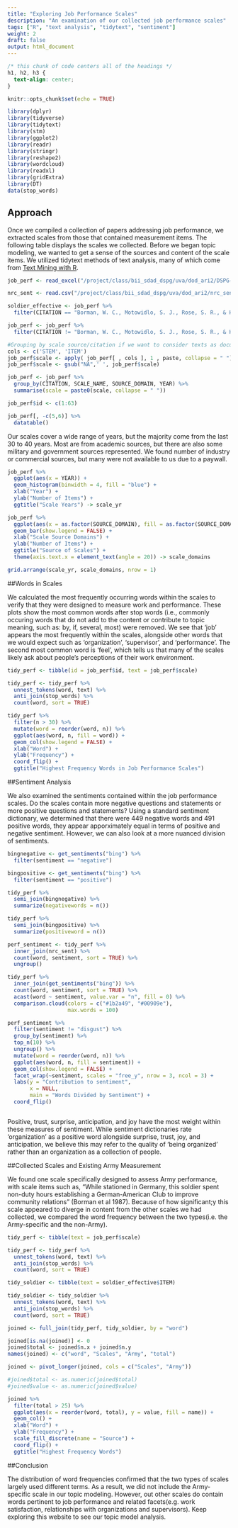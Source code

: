 ```yaml
---
title: "Exploring Job Performance Scales"
description: "An examination of our collected job performance scales"
tags: ["R", "text analysis", "tidytext", "sentiment"]
weight: 2
draft: false
output: html_document
---
```


```css
/* this chunk of code centers all of the headings */
h1, h2, h3 {
  text-align: center;
}
```

```r
knitr::opts_chunk$set(echo = TRUE)

library(dplyr)
library(tidyverse)
library(tidytext)
library(stm)
library(ggplot2)
library(readr)
library(stringr)
library(reshape2)
library(wordcloud)
library(readxl)
library(gridExtra)
library(DT)
data(stop_words)

```

## Approach

Once we compiled a collection of papers addressing job performance, we extracted scales from those that contained measurement items. The following table displays the scales we collected. Before we began topic modeling, we wanted to get a sense of the sources and content of the scale items. We utilized tidytext methods of text analysis, many of which come from [Text Mining with R](https://www.tidytextmining.com). 

```r

job_perf <- read_excel("/project/class/bii_sdad_dspg/uva/dod_ari2/DSPG-ARI2 -- Performance Item and Scale Database.xlsx",  sheet = "Performance Items")

nrc_sent <- read.csv("/project/class/bii_sdad_dspg/uva/dod_ari2/nrc_sentiment.csv")

soldier_effective <- job_perf %>%
  filter(CITATION == "Borman, W. C., Motowidlo, S. J., Rose, S. R., & Hanser, L. M. (1987). Development of a Model of Soldier Effectiveness: Retranslation Materials and Results. HUMAN RESOURCES RESEARCH ORGANIZATION ALEXANDRIA VA.")

job_perf <- job_perf %>%
  filter(CITATION != "Borman, W. C., Motowidlo, S. J., Rose, S. R., & Hanser, L. M. (1987). Development of a Model of Soldier Effectiveness: Retranslation Materials and Results. HUMAN RESOURCES RESEARCH ORGANIZATION ALEXANDRIA VA.")

#Grouping by scale source/citation if we want to consider texts as documents
cols <- c('STEM', 'ITEM')
job_perf$scale <- apply( job_perf[ , cols ], 1 , paste, collapse = " ")
job_perf$scale <- gsub("NA",' ', job_perf$scale)

job_perf <- job_perf %>%
  group_by(CITATION, SCALE_NAME, SOURCE_DOMAIN, YEAR) %>%
  summarise(scale = paste0(scale, collapse = " "))

job_perf$id <- c(1:63)

job_perf[, -c(5,6)] %>%
  datatable()
```

Our scales cover a wide range of years, but the majority come from the last 30 to 40 years. Most are from academic sources, but there are also some military and government sources represented. We found number of industry or commercial sources, but many were not available to us due to a paywall.

```r

job_perf %>%
  ggplot(aes(x = YEAR)) +
  geom_histogram(binwidth = 4, fill = "blue") +
  xlab("Year") +
  ylab("Number of Items") +
  ggtitle("Scale Years") -> scale_yr

job_perf %>%
  ggplot(aes(x = as.factor(SOURCE_DOMAIN), fill = as.factor(SOURCE_DOMAIN))) +
  geom_bar(show.legend = FALSE) +
  xlab("Scale Source Domains") +
  ylab("Number of Items") + 
  ggtitle("Source of Scales") +
  theme(axis.text.x = element_text(angle = 20)) -> scale_domains

grid.arrange(scale_yr, scale_domains, nrow = 1)

```

##Words in Scales

We calculated the most frequently occurring words within the scales to verify that they were designed to measure work and performance. These plots show the most common words after stop words (i.e., commonly occuring words that do not add to the content or contribute to topic meaning, such as: by, if, several, most) were removed. We see that 'job' appears the most frequently within the scales, alongside other words that we would expect such as 'organization', 'supervisor', and 'performance'. The second most common word is 'feel', which tells us that many of the scales likely ask about people's perceptions of their work environment. 

```r

tidy_perf <- tibble(id = job_perf$id, text = job_perf$scale)

tidy_perf <- tidy_perf %>%
  unnest_tokens(word, text) %>%
  anti_join(stop_words) %>%
  count(word, sort = TRUE)

tidy_perf %>%
  filter(n > 30) %>%
  mutate(word = reorder(word, n)) %>%
  ggplot(aes(word, n, fill = word)) +
  geom_col(show.legend = FALSE) +
  xlab("Word") +
  ylab("Frequency") +
  coord_flip() +
  ggtitle("Highest Frequency Words in Job Performance Scales")
```

##Sentiment Analysis

We also examined the sentiments contained within the job performance scales. Do the scales contain more negative questions and statements or more positive questions and statements? Using a standard sentiment dictionary, we determined that there were 449 negative words and 491 positive words, they appear apporximately equal in terms of positive and negative sentiment. However, we can also look at a more nuanced division of sentiments. 

```r

bingnegative <- get_sentiments("bing") %>%
  filter(sentiment == "negative")

bingpositive <- get_sentiments("bing") %>%
  filter(sentiment == "positive")

tidy_perf %>%
  semi_join(bingnegative) %>%
  summarize(negativewords = n())

tidy_perf %>%
  semi_join(bingpositive) %>%
  summarize(positiveword = n())
```

```r

perf_sentiment <- tidy_perf %>%
  inner_join(nrc_sent) %>%
  count(word, sentiment, sort = TRUE) %>%
  ungroup()

tidy_perf %>%
  inner_join(get_sentiments("bing")) %>%
  count(word, sentiment, sort = TRUE) %>%
  acast(word ~ sentiment, value.var = "n", fill = 0) %>%
  comparison.cloud(colors = c("#1b2a49", "#00909e"), 
                   max.words = 100)

perf_sentiment %>%
  filter(sentiment != "disgust") %>%
  group_by(sentiment) %>%
  top_n(10) %>%
  ungroup() %>%
  mutate(word = reorder(word, n)) %>%
  ggplot(aes(word, n, fill = sentiment)) +
  geom_col(show.legend = FALSE) +
  facet_wrap(~sentiment, scales = "free_y", nrow = 3, ncol = 3) +
  labs(y = "Contribution to sentiment",
       x = NULL, 
       main = "Words Divided by Sentiment") +
  coord_flip()



```


Positive, trust, surprise, anticipation, and joy have the most weight within these measures of sentiment. While sentiment dictionaries rate 'organization' as a positive word alongside surprise, trust, joy, and anticipation, we believe this may refer to the quality of 'being organized' rather than an organization as a collection of people. 

##Collected Scales and Existing Army Measurement

We found one scale specifically designed to assess Army performance, with scale items such as, "While stationed in Germany, this soldier spent non-duty hours establishing a German-American Club to improve community relations" (Borman et al 1987). Because of how significant;y this scale appeared to diverge in content from the other scales we had collected, we compared the word frequency between the two types(i.e. the Army-specific and the non-Army). 

```r

tidy_perf <- tibble(text = job_perf$scale)

tidy_perf <- tidy_perf %>%
  unnest_tokens(word, text) %>%
  anti_join(stop_words) %>%
  count(word, sort = TRUE)

tidy_soldier <- tibble(text = soldier_effective$ITEM)

tidy_soldier <- tidy_soldier %>%
  unnest_tokens(word, text) %>%
  anti_join(stop_words) %>%
  count(word, sort = TRUE)

joined <- full_join(tidy_perf, tidy_soldier, by = "word")

joined[is.na(joined)] <- 0
joined$total <- joined$n.x + joined$n.y
names(joined) <- c("word", "Scales", "Army", "total")

joined <- pivot_longer(joined, cols = c("Scales", "Army"))

#joined$total <- as.numeric(joined$total)
#joined$value <- as.numeric(joined$value)

joined %>%
  filter(total > 25) %>%
  ggplot(aes(x = reorder(word, total), y = value, fill = name)) + 
  geom_col() +
  xlab("Word") +
  ylab("Frequency") +
  scale_fill_discrete(name = "Source") +
  coord_flip() +
  ggtitle("Highest Frequency Words")

```

##Conclusion

The distribution of word frequencies confirmed that the two types of scales largely used different terms. As a result, we did not include the Army-specific scale in our topic modeling. However, out other scales do contain words pertinent to job performance and related facets(e.g. work satisfaction, relationships with organizations and supervisors). Keep exploring this website to see our topic model analysis. 
